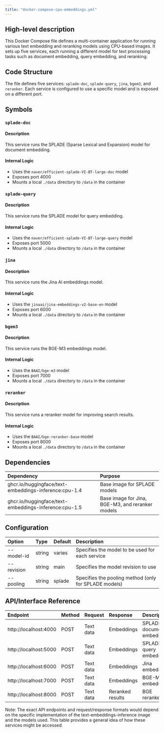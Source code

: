 ```yaml
---
title: "docker-compose-cpu-embeddings.yml"
---
```


## High-level description
This Docker Compose file defines a multi-container application for running various text embedding and reranking models using CPU-based images. It sets up five services, each running a different model for text processing tasks such as document embedding, query embedding, and reranking.

## Code Structure
The file defines five services: `splade-doc`, `splade-query`, `jina`, `bgem3`, and `reranker`. Each service is configured to use a specific model and is exposed on a different port.

## Symbols

### `splade-doc`
#### Description
This service runs the SPLADE (Sparse Lexical and Expansion) model for document embedding.

#### Internal Logic
- Uses the `naver/efficient-splade-VI-BT-large-doc` model
- Exposes port 4000
- Mounts a local `./data` directory to `/data` in the container

### `splade-query`
#### Description
This service runs the SPLADE model for query embedding.

#### Internal Logic
- Uses the `naver/efficient-splade-VI-BT-large-query` model
- Exposes port 5000
- Mounts a local `./data` directory to `/data` in the container

### `jina`
#### Description
This service runs the Jina AI embeddings model.

#### Internal Logic
- Uses the `jinaai/jina-embeddings-v2-base-en` model
- Exposes port 6000
- Mounts a local `./data` directory to `/data` in the container

### `bgem3`
#### Description
This service runs the BGE-M3 embeddings model.

#### Internal Logic
- Uses the `BAAI/bge-m3` model
- Exposes port 7000
- Mounts a local `./data` directory to `/data` in the container

### `reranker`
#### Description
This service runs a reranker model for improving search results.

#### Internal Logic
- Uses the `BAAI/bge-reranker-base` model
- Exposes port 8000
- Mounts a local `./data` directory to `/data` in the container

## Dependencies
| Dependency | Purpose |
|:-----------|:--------|
| ghcr.io/huggingface/text-embeddings-inference:cpu-1.4 | Base image for SPLADE models |
| ghcr.io/huggingface/text-embeddings-inference:cpu-1.5 | Base image for Jina, BGE-M3, and reranker models |

## Configuration
| Option | Type | Default | Description |
|:-------|:-----|:--------|:------------|
| --model-id | string | varies | Specifies the model to be used for each service |
| --revision | string | main | Specifies the model revision to use |
| --pooling | string | splade | Specifies the pooling method (only for SPLADE models) |

## API/Interface Reference
| Endpoint | Method | Request | Response | Description |
|:---------|:-------|:--------|:---------|:------------|
| http://localhost:4000 | POST | Text data | Embeddings | SPLADE document embeddings |
| http://localhost:5000 | POST | Text data | Embeddings | SPLADE query embeddings |
| http://localhost:6000 | POST | Text data | Embeddings | Jina embeddings |
| http://localhost:7000 | POST | Text data | Embeddings | BGE-M3 embeddings |
| http://localhost:8000 | POST | Text data | Reranked results | BGE reranker |

Note: The exact API endpoints and request/response formats would depend on the specific implementation of the text-embeddings-inference image and the models used. This table provides a general idea of how these services might be accessed.